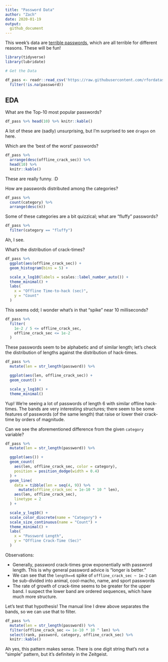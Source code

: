 ```yaml
---
title: "Password Data"
author: "Zach"
date: 2020-01-19
output:
  github_document
---
```


This week's data are [terrible
passwords](https://github.com/rfordatascience/tidytuesday/tree/master/data/2020/2020-01-14),
which are all terrible for different reasons. These will be fun!

```r
library(tidyverse)
library(lubridate)

# Get the Data

df_pass <- readr::read_csv('https://raw.githubusercontent.com/rfordatascience/tidytuesday/master/data/2020/2020-01-14/passwords.csv') %>%
  filter(!is.na(password))

```

## EDA
<!-- -------------------------------------------------- -->

What are the Top-10 most popular passwords?

```r
df_pass %>% head(10) %>% knitr::kable()
```

A lot of these are (sadly) unsurprising, but I'm surprised to see `dragon` on
here.

Which are the 'best of the worst' passwords?

```r
df_pass %>%
  arrange(desc(offline_crack_sec)) %>%
  head(10) %>%
  knitr::kable()
```

These are really funny. :D

How are passwords distributed among the categories?

```r
df_pass %>%
  count(category) %>%
  arrange(desc(n))
```

Some of these categories are a bit quizzical; what are "fluffy" passwords?

```r
df_pass %>%
  filter(category == "fluffy")
```

Ah, I see.

What's the distribution of crack-times?

```r
df_pass %>%
  ggplot(aes(offline_crack_sec)) +
  geom_histogram(bins = 5) +

  scale_x_log10(labels = scales::label_number_auto()) +
  theme_minimal() +
  labs(
    x = "Offline Time-to-hack (sec)",
    y = "Count"
  )
```

This seems odd; I wonder what's in that "spike" near 10 milliseconds?

```r
df_pass %>%
  filter(
    1e-2 / 5 <= offline_crack_sec,
    offline_crack_sec <= 1e-2
  )
```

These passwords seem to be alphabetic and of similar length; let's check the
distribution of lengths against the distribution of hack-times.

```r
df_pass %>%
  mutate(len = str_length(password)) %>%

  ggplot(aes(len, offline_crack_sec)) +
  geom_count() +

  scale_y_log10() +
  theme_minimal()
```

Yup! We're seeing a lot of passwords of length 6 with similar offline
hack-times. The bands are very interesting structures; there seem to be some
features of passwords (of the same length) that raise or lower their crack-time
by orders of magnitude.

Can we see the aforementioned difference from the given `category` variable?

```r
df_pass %>%
  mutate(len = str_length(password)) %>%

  ggplot(aes()) +
  geom_count(
    aes(len, offline_crack_sec, color = category),
    position = position_dodge(width = 0.4)
  ) +
  geom_line(
    data = tibble(len = seq(4, 9)) %>%
      mutate(offline_crack_sec = 1e-10 * 10 ^ len),
    aes(len, offline_crack_sec),
    linetype = 2
  ) +

  scale_y_log10() +
  scale_color_discrete(name = "Category") +
  scale_size_continuous(name = "Count") +
  theme_minimal() +
  labs(
    x = "Password Length",
    y = "Offline Crack-Time (Sec)"
  )
```

Observations:

- Generally, password crack-times grow exponentially with password length. This is why general password advice is "longer is better."
- We can see that the `length==6` spike of `offline_crack_sec ~ 1e-2` can be sub-divided into animal, cool-macho, name, and sport passwords
- The rate of growth of crack-time seems to be greater for the upper band. I suspect the lower band are ordered sequences, which have much more structure.

Let's test that hypothesis! The manual line I drew above separates the bands,
so we can use that to filter.

```r
df_pass %>%
  mutate(len = str_length(password)) %>%
  filter(offline_crack_sec <= 1e-10 * 10 ^ len) %>%
  select(rank, password, category, offline_crack_sec) %>%
  knitr::kable()
```

Ah yes, this pattern makes sense. There is one digit string that's not a
"simple" pattern, but it's definitely in the Zeitgeist.
